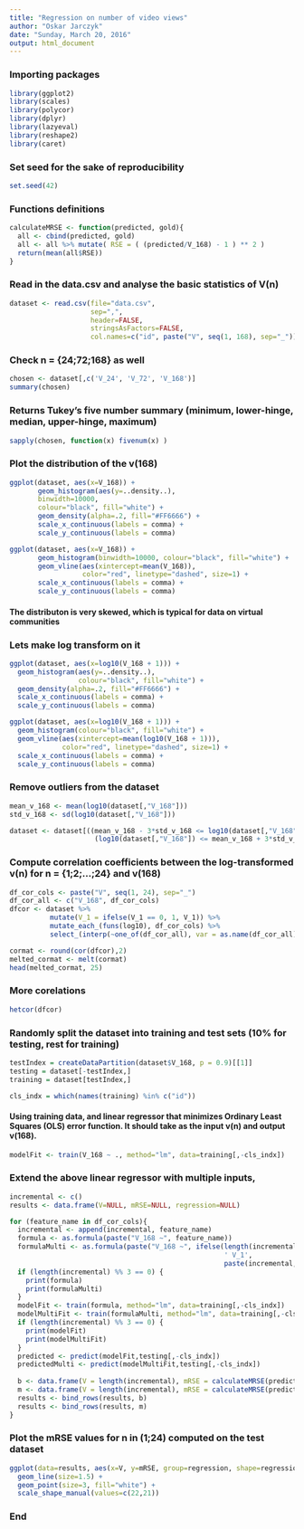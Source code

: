 ```yaml
---
title: "Regression on number of video views"
author: "Oskar Jarczyk"
date: "Sunday, March 20, 2016"
output: html_document
---
```


### Importing packages

```r
library(ggplot2)
library(scales)
library(polycor)
library(dplyr)
library(lazyeval)
library(reshape2)
library(caret)
```

### Set seed for the sake of reproducibility

```r
set.seed(42)
```

### Functions definitions

```r
calculateMRSE <- function(predicted, gold){
  all <- cbind(predicted, gold)
  all <- all %>% mutate( RSE = ( (predicted/V_168) - 1 ) ** 2 )
  return(mean(all$RSE))
}
```

### Read in the data.csv and analyse the basic statistics of V(n)

```r
dataset <- read.csv(file="data.csv", 
                    sep=",", 
                    header=FALSE, 
                    stringsAsFactors=FALSE,
                    col.names=c("id", paste("V", seq(1, 168), sep="_")))
```

### Check n = {24;72;168} as well

```r
chosen <- dataset[,c('V_24', 'V_72', 'V_168')]
summary(chosen)
```

### Returns Tukey's five number summary (minimum, lower-hinge, median, upper-hinge, maximum)

```r
sapply(chosen, function(x) fivenum(x) )
```

### Plot the distribution of the v(168)

```r
ggplot(dataset, aes(x=V_168)) + 
       geom_histogram(aes(y=..density..),
       binwidth=10000,
       colour="black", fill="white") +
       geom_density(alpha=.2, fill="#FF6666") + 
       scale_x_continuous(labels = comma) + 
       scale_y_continuous(labels = comma)

ggplot(dataset, aes(x=V_168)) +
       geom_histogram(binwidth=10000, colour="black", fill="white") +
       geom_vline(aes(xintercept=mean(V_168)),
                  color="red", linetype="dashed", size=1) +
       scale_x_continuous(labels = comma) + 
       scale_y_continuous(labels = comma)
```

#### The distributon is very skewed, which is typical for data on virtual communities

### Lets make log transform on it

```r
ggplot(dataset, aes(x=log10(V_168 + 1))) + 
  geom_histogram(aes(y=..density..),
                 colour="black", fill="white") +
  geom_density(alpha=.2, fill="#FF6666") + 
  scale_x_continuous(labels = comma) + 
  scale_y_continuous(labels = comma)

ggplot(dataset, aes(x=log10(V_168 + 1))) +
  geom_histogram(colour="black", fill="white") +
  geom_vline(aes(xintercept=mean(log10(V_168 + 1))),
             color="red", linetype="dashed", size=1) +
  scale_x_continuous(labels = comma) + 
  scale_y_continuous(labels = comma)
```

### Remove outliers from the dataset

```r
mean_v_168 <- mean(log10(dataset[,"V_168"]))
std_v_168 <- sd(log10(dataset[,"V_168"]))

dataset <- dataset[((mean_v_168 - 3*std_v_168 <= log10(dataset[,"V_168"])) & 
                     (log10(dataset[,"V_168"]) <= mean_v_168 + 3*std_v_168)), ]
```

### Compute correlation coefficients between the log-transformed v(n) for n = {1;2;...;24} and v(168)

```r
df_cor_cols <- paste("V", seq(1, 24), sep="_")
df_cor_all <- c("V_168", df_cor_cols)
dfcor <- dataset %>% 
          mutate(V_1 = ifelse(V_1 == 0, 1, V_1)) %>%
          mutate_each_(funs(log10), df_cor_cols) %>% 
          select_(interp(~one_of(df_cor_all), var = as.name(df_cor_all)))

cormat <- round(cor(dfcor),2)
melted_cormat <- melt(cormat)
head(melted_cormat, 25)
```

### More corelations

```r
hetcor(dfcor)
```

### Randomly split the dataset into training and test sets (10% for testing, rest for training)

```r
testIndex = createDataPartition(dataset$V_168, p = 0.9)[[1]]
testing = dataset[-testIndex,]
training = dataset[testIndex,]

cls_indx = which(names(training) %in% c("id"))
```

#### Using training data, and linear regressor that minimizes Ordinary Least Squares (OLS) error function. It should take as the input v(n) and output v(168).

```r
modelFit <- train(V_168 ~ ., method="lm", data=training[,-cls_indx])
```

### Extend the above linear regressor with multiple inputs,

```r
incremental <- c()
results <- data.frame(V=NULL, mRSE=NULL, regression=NULL)

for (feature_name in df_cor_cols){
  incremental <- append(incremental, feature_name)
  formula <- as.formula(paste("V_168 ~", feature_name))
  formulaMulti <- as.formula(paste("V_168 ~", ifelse(length(incremental) < 2, 
                                                     ' V_1', 
                                                     paste(incremental, collapse = ' + '))))
  if (length(incremental) %% 3 == 0) {
    print(formula)
    print(formulaMulti)
  }
  modelFit <- train(formula, method="lm", data=training[,-cls_indx])
  modelMultiFit <- train(formulaMulti, method="lm", data=training[,-cls_indx])
  if (length(incremental) %% 3 == 0) {
    print(modelFit)
    print(modelMultiFit)
  }
  predicted <- predict(modelFit,testing[,-cls_indx])
  predictedMulti <- predict(modelMultiFit,testing[,-cls_indx])
  
  b <- data.frame(V = length(incremental), mRSE = calculateMRSE(predicted, testing), regression='single')
  m <- data.frame(V = length(incremental), mRSE = calculateMRSE(predictedMulti, testing), regression='multi')
  results <- bind_rows(results, b)
  results <- bind_rows(results, m)
}
```

### Plot the mRSE values for n in (1;24) computed on the test dataset

```r
ggplot(data=results, aes(x=V, y=mRSE, group=regression, shape=regression, colour=regression)) + 
  geom_line(size=1.5) + 
  geom_point(size=3, fill="white") +
  scale_shape_manual(values=c(22,21))
```

### End
